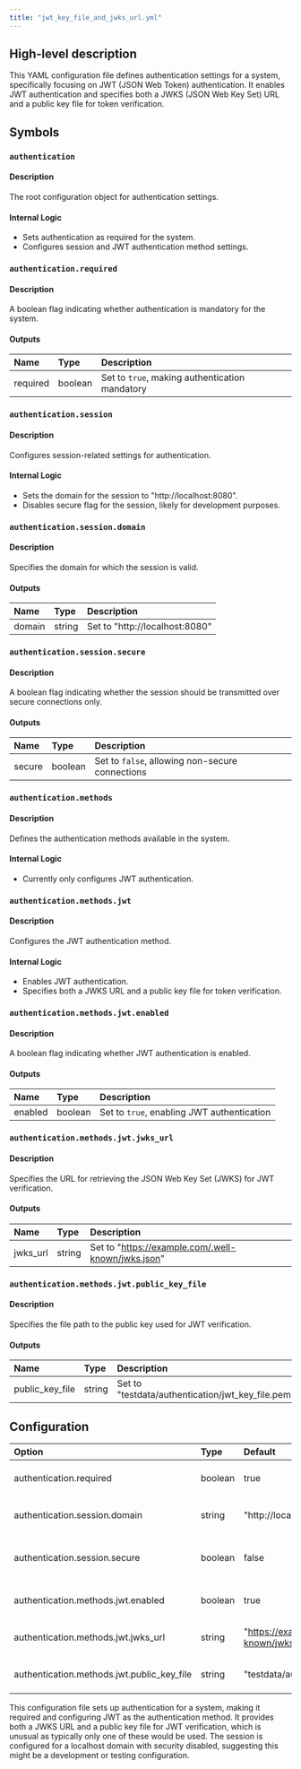 ```yaml
---
title: "jwt_key_file_and_jwks_url.yml"
---
```


## High-level description
This YAML configuration file defines authentication settings for a system, specifically focusing on JWT (JSON Web Token) authentication. It enables JWT authentication and specifies both a JWKS (JSON Web Key Set) URL and a public key file for token verification.

## Symbols

### `authentication`
#### Description
The root configuration object for authentication settings.

#### Internal Logic
- Sets authentication as required for the system.
- Configures session and JWT authentication method settings.

### `authentication.required`
#### Description
A boolean flag indicating whether authentication is mandatory for the system.

#### Outputs
| Name | Type | Description |
|:-----|:-----|:------------|
| required | boolean | Set to `true`, making authentication mandatory |

### `authentication.session`
#### Description
Configures session-related settings for authentication.

#### Internal Logic
- Sets the domain for the session to "http://localhost:8080".
- Disables secure flag for the session, likely for development purposes.

### `authentication.session.domain`
#### Description
Specifies the domain for which the session is valid.

#### Outputs
| Name | Type | Description |
|:-----|:-----|:------------|
| domain | string | Set to "http://localhost:8080" |

### `authentication.session.secure`
#### Description
A boolean flag indicating whether the session should be transmitted over secure connections only.

#### Outputs
| Name | Type | Description |
|:-----|:-----|:------------|
| secure | boolean | Set to `false`, allowing non-secure connections |

### `authentication.methods`
#### Description
Defines the authentication methods available in the system.

#### Internal Logic
- Currently only configures JWT authentication.

### `authentication.methods.jwt`
#### Description
Configures the JWT authentication method.

#### Internal Logic
- Enables JWT authentication.
- Specifies both a JWKS URL and a public key file for token verification.

### `authentication.methods.jwt.enabled`
#### Description
A boolean flag indicating whether JWT authentication is enabled.

#### Outputs
| Name | Type | Description |
|:-----|:-----|:------------|
| enabled | boolean | Set to `true`, enabling JWT authentication |

### `authentication.methods.jwt.jwks_url`
#### Description
Specifies the URL for retrieving the JSON Web Key Set (JWKS) for JWT verification.

#### Outputs
| Name | Type | Description |
|:-----|:-----|:------------|
| jwks_url | string | Set to "https://example.com/.well-known/jwks.json" |

### `authentication.methods.jwt.public_key_file`
#### Description
Specifies the file path to the public key used for JWT verification.

#### Outputs
| Name | Type | Description |
|:-----|:-----|:------------|
| public_key_file | string | Set to "testdata/authentication/jwt_key_file.pem" |

## Configuration
| Option | Type | Default | Description |
|:-------|:-----|:--------|:------------|
| authentication.required | boolean | true | Determines if authentication is mandatory |
| authentication.session.domain | string | "http://localhost:8080" | Sets the domain for the session |
| authentication.session.secure | boolean | false | Controls whether the session is secure |
| authentication.methods.jwt.enabled | boolean | true | Enables or disables JWT authentication |
| authentication.methods.jwt.jwks_url | string | "https://example.com/.well-known/jwks.json" | URL for retrieving JWKS |
| authentication.methods.jwt.public_key_file | string | "testdata/authentication/jwt_key_file.pem" | File path to the JWT public key |

This configuration file sets up authentication for a system, making it required and configuring JWT as the authentication method. It provides both a JWKS URL and a public key file for JWT verification, which is unusual as typically only one of these would be used. The session is configured for a localhost domain with security disabled, suggesting this might be a development or testing configuration.